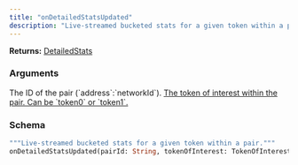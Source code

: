 ```yaml
---
title: "onDetailedStatsUpdated"
description: "Live-streamed bucketed stats for a given token within a pair."
---
```


**Returns:** [DetailedStats](/api-reference/types#detailedstats)

### Arguments

<ResponseField name="pairId" type="String">
  The ID of the pair (`address`:`networkId`).
</ResponseField>

<a href="/api-reference/enums#tokenofinterest">
  <ResponseField name="tokenOfInterest" type="TokenOfInterest">
    The token of interest within the pair. Can be `token0` or `token1`.
  </ResponseField>
</a>

### Schema


```graphql 
"""Live-streamed bucketed stats for a given token within a pair."""
onDetailedStatsUpdated(pairId: String, tokenOfInterest: TokenOfInterest): DetailedStats
```
